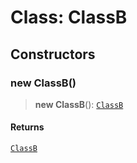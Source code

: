 # Class: ClassB

## Constructors

### new ClassB()

> **new ClassB**(): [`ClassB`](ClassB.mdx)

#### Returns

[`ClassB`](ClassB.mdx)
